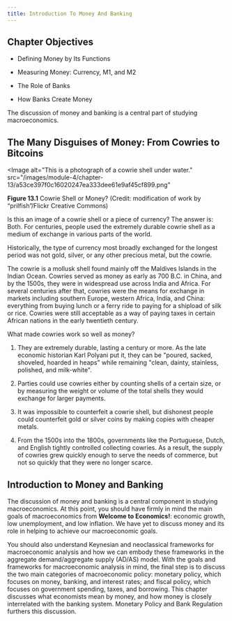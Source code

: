 ```yaml
---
title: Introduction To Money And Banking
---
```


## Chapter Objectives

<Info title='In this chapter, you will learn about:'>

- Defining Money by Its Functions

- Measuring Money: Currency, M1, and M2

- The Role of Banks

- How Banks Create Money

</Info>

<Callout>
  The discussion of money and banking is a central part of studying
  macroeconomics.
</Callout>

## The Many Disguises of Money: From Cowries to Bitcoins

<Image
  alt="This is a photograph of a cowrie shell under water."
  src="/images/module-4/chapter-13/a53ce397f0c16020247ea333dee61e9af45cf899.png"
>
  **Figure 13.1** Cowrie Shell or Money? (Credit: modification of work by
  “prilfish”/Flickr Creative Commons)
</Image>

Is this an image of a cowrie shell or a piece of currency? The answer is: Both. For centuries, people used the extremely durable cowrie shell as a medium of exchange in various parts of the world.

Historically, the type of currency most broadly exchanged for the longest period was not gold, silver, or any other precious metal, but the cowrie.

The cowrie is a mollusk shell found mainly off the Maldives Islands in the Indian Ocean. Cowries served as money as early as 700 B.C. in China, and by the 1500s, they were in widespread use across India and Africa. For several centuries after that, cowries were the means for exchange in markets including southern Europe, western Africa, India, and China: everything from buying lunch or a ferry ride to paying for a shipload of silk or rice. Cowries were still acceptable as a way of paying taxes in certain African nations in the early twentieth century.

<Callout>What made cowries work so well as money?</Callout>

1. They are extremely durable, lasting a century or more. As the late economic historian Karl Polyani put it, they can be "poured, sacked, shoveled, hoarded in heaps" while remaining "clean, dainty, stainless, polished, and milk-white".

2. Parties could use cowries either by counting shells of a certain size, or by measuring the weight or volume of the total shells they would exchange for larger payments.

3. It was impossible to counterfeit a cowrie shell, but dishonest people could counterfeit gold or silver coins by making copies with cheaper metals.

4. From the 1500s into the 1800s, governments like the Portuguese, Dutch, and English tightly controlled collecting cowries. As a result, the supply of cowries grew quickly enough to serve the needs of commerce, but not so quickly that they were no longer scarce.

## Introduction to Money and Banking

The discussion of money and banking is a central component in studying macroeconomics. At this point, you should have firmly in mind the main goals of macroeconomics from **Welcome to Economics!**: economic growth, low unemployment, and low inflation. We have yet to discuss money and its role in helping to achieve our macroeconomic goals.

You should also understand Keynesian and neoclassical frameworks for macroeconomic analysis and how we can embody these frameworks in the aggregate demand/aggregate supply (AD/AS) model. With the goals and frameworks for macroeconomic analysis in mind, the final step is to discuss the two main categories of macroeconomic policy: monetary policy, which focuses on money, banking, and interest rates; and fiscal policy, which focuses on government spending, taxes, and borrowing. This chapter discusses what economists mean by money, and how money is closely interrelated with the banking system. Monetary Policy and Bank Regulation furthers this discussion.
